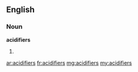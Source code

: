 ==English==
===Noun===
'''acidifiers'''
#{{plural of|[[acidifier]]}}

[[ar:acidifiers]]
[[fr:acidifiers]]
[[mg:acidifiers]]
[[my:acidifiers]]